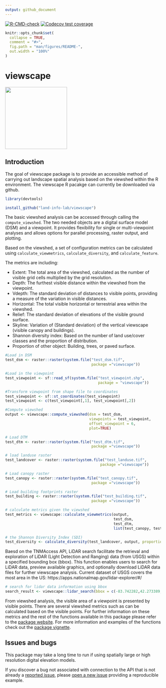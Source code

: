```yaml
---
output: github_document
---
```


<!-- badges: start -->
  [![R-CMD-check](https://github.com/land-info-lab/viewscape/workflows/R-CMD-check/badge.svg)](https://github.com/land-info-lab/viewscape/actions/actions?workflow=R-CMD-check)
  [![Codecov test coverage](https://codecov.io/github/billbillbilly/viewscape/branch/master/graph/badge.svg)](https://codecov.io/github/billbillbilly/viewscape?branch=master)
  <!-- badges: end -->

```r
knitr::opts_chunk$set(
  collapse = TRUE,
  comment = "#>",
  fig.path = "man/figures/README-",
  out.width = "100%"
)
```
# viewscape

<p align="left">

<img src=".//man//figures//viewscape_hex.png" height="200">

</p>

## Introduction

The goal of viewscape package is to provide an accessible method of carrying out landscape spatial analysis based on the viewshed within the R environment. The viewscape R pacakge can currently be downloaded via github.

```r
library(devtools)

install_github("land-info-lab/viewscape")
```

The basic viewshed analysis can be accessed through calling the `compute_viewshed`. The two needed objects are a digital surface model (DSM) and a viewpoint. It provides flexibility for single or multi-viewpoint analyses
and allows options for parallel processing, raster output, and plotting.

Based on the viewshed, a set of configuration metrics can be calculated using `calculate_viewmetrics`, `calculate_diversity`, and `calculate_feature`. 

The metrics are including:

* Extent: The total area of the viewshed, calculated as the number of visible grid cells multiplied by the grid resolution.
* Depth: The furthest visible distance within the viewshed from the viewpoint.
* Vdepth: The standard deviation of distances to visible points, providing a measure of the variation in visible distances.
* Horizontal: The total visible horizontal or terrestrial area within the viewshed.
* Relief: The standard deviation of elevations of the visible ground surface.
* Skyline: Variation of (Standard deviation) of the vertical viewscape (visible canopy and buildings).
* Shannon diversity index: Based on the number of land use/cover classes and the proportion of distribution.
* Proportion of other object: Building, trees, or paved surface.

```r
#Load in DSM
test_dsm <- raster::raster(system.file("test_dsm.tif", 
                                       package ="viewscape"))

#Load in the viewpoint
test_viewpoint <- sf::read_sf(system.file("test_viewpoint.shp", 
                                          package = "viewscape"))

#Transform viewpoint from shape file to coordinates 
test_viewpoint <- sf::st_coordinates(test_viewpoint)
test_viewpoint <- c(test_viewpoint[,1], test_viewpoint[,2])

#Compute viewshed
output <- viewscape::compute_viewshed(dsm = test_dsm, 
                                      viewpoints = test_viewpoint, 
                                      offset_viewpoint = 6, 
                                      plot=TRUE)

# Load DTM
test_dtm <- raster::raster(system.file("test_dtm.tif", 
                                       package ="viewscape"))

# load landuse raster
test_landcover <- raster::raster(system.file("test_landuse.tif",
                                           package ="viewscape"))

# Load canopy raster
test_canopy <- raster::raster(system.file("test_canopy.tif", 
                                       package ="viewscape"))

# Load building footprints raster
test_building <- raster::raster(system.file("test_building.tif", 
                                       package ="viewscape"))

# calculate metrics given the viewshed
test_metrics <- viewscape::calculate_viewmetrics(output, 
                                                 test_dsm, 
                                                 test_dtm, 
                                                 list(test_canopy, test_building))

# the Shannon Diversity Index (SDI)
test_diversity <- calculate_diversity(test_landcover, output, proportion = TRUE)
```

Baesd on the TNMAccess API, LiDAR search facilitate the retrieval and exploration of LiDAR (Light Detection and Ranging) data (from USGS) within a specified bounding box (bbox). This function enables users to search for LiDAR data, preview available graphics, and optionally download LiDAR data files for further viewscape analysis. Current dataset of USGS covers the most area in the US: https://apps.nationalmap.gov/lidar-explorer/#/ 

```r
# search for lidar data information using bbox
search_result <- viewscape::lidar_search(bbox = c(-83.742282,42.273389,-83.733442,42.278724), preview = TRUE)
```

From viewshed analysis, the visible area of a viewpoint is presented by visible points. There are several viewshed metrics such as can be calculated based on the visible points. For further information on these metrics and the rest of the functions available in this package please refer to the [package website](https://billbillbilly.github.io/viewscape/). For more information and examples of the functions check out the [package vignette](needs to be created).

## Issues and bugs

This package may take a long time to run if using spatially large or high resolution digital elevation models. 

If you discover a bug not associated with connection to the API that is not already a [reported issue](https://github.com/billbillbilly/viewscape/issues), please [open a new issue](https://github.com/billbillbilly/viewscape/issues/new) providing a reproducible example.
